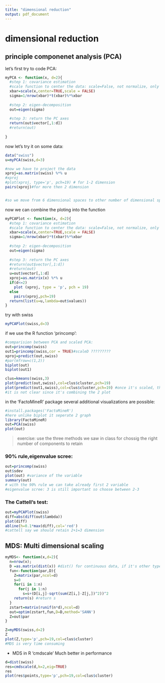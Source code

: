 ---
title: "dimensional reduction"
output: pdf_document
---

# dimensional reduction

## principle componenet analysis (PCA)

let's first try to code PCA:
```{r}
myPCA <- function(x, d=2){
  #step 1: covariance estimation
  #scale function to center the data: scale=False, not normalize, only centered
  xbar=scale(x,center=TRUE,scale = FALSE)
  sigma=1/nrow(xbar)*t(xbar)%*%xbar
  
  #step 2: eigen-decomposition
  out=eigen(sigma)
  
  #step 3: return the PC axes
  return(out$vector[,1:d])
  #return(out)
  
}
```

now let's try it on some data:

```{r}
data("swiss")
u=myPCA(swiss,d=3)

#now we have to project the data
xproj=as.matrix(swiss) %*% u
#xproj
#plot(xproj, type='p', pch=19) # for 1-2 dimension 
pairs(xproj)#for more then 2 dimension 


#so we move from 6 dimensional spaces to other number of dimensional spaces
```

now we can combine the ploting into the function

```{r}
myPCAPlot <- function(x, d=2){
  #step 1: covariance estimation
  #scale function to center the data: scale=False, not normalize, only centered
  xbar=scale(x,center=TRUE,scale = FALSE)
  sigma=1/nrow(xbar)*t(xbar)%*%xbar
  
  #step 2: eigen-decomposition
  out=eigen(sigma)
  
  #step 3: return the PC axes
  #return(out$vector[,1:d])
  #return(out)
  u=out$vector[,1:d]
  xproj=as.matrix(x) %*% u
  if(d<=2)
    plot (xproj, type = 'p', pch = 19)
  else
    pairs(xproj,pch=19)
  return(list(u=u,lambda=out$values))
}
```

try with swiss

```{r}
myPCAPlot(swiss,d=3)
```

if we use the R function 'princomp':
```{r}
#comparision between PCA and scaled PCA:
out=princomp(swiss)
out1=princomp(swiss,cor = TRUE)#scaleD ?????????
xproj=predict(out,swiss)
#par(mfrow=c(1,2))
biplot(out)
biplot(out1)

clus=kmeans(swiss,3)
plot(predict(out,swiss),col=clus$cluster,pch=19) 
plot(predict(out1,swiss),col=clus$cluster,pch=19) #once it's scaled, the cluster is not that obvious
#it is not clear since it's combining the 2 plot
```

in the 'FactoMineR' package several additional visualizations are possible:
```{r}
#install.packages('FactoMineR')
#here unlike biplot it seperate 2 graph
library(FactoMineR)
out=PCA(swiss)
plot(out)
```

>exercise: use the three methods we saw in class for chossig the right number of components to retain

### 90% rule,eigenvalue scree:
```{r}
out=princomp(swiss)
out$sdev
plot(out) #variance of the variable
summary(out)
# with the 90% rule we can take already first 2 variable
#eigenvalue scree: 3 is still important so choose between 2-3
```

### The Cattell's test:

```{r}
out=myPCAPlot(swiss)
diff=abs(diff(out$lambda))
plot(diff)
abline(h=0.1*max(diff),col='red')
#cattell say we should retain 2+1=3 dimension
```

## MDS: Multi dimensional scaling 
```{r}
myMDS<- function(x,d=2){
  n=nrow(x);
  D =as.matrix(dist(x)) #dist() for continuous data, if it's other type, we need to find the apporpriate function to compute the distance
  fun<-function(par,D){
    Z=matrix(par,ncol=d)
    s=0
    for(i in 1:n)
      for(j in 1:n)
        s=s+(D[i,j]-sqrt(sum(Z[i,]-Z[j,])^2))^2
    return(s) #return s
  }
  zstart=matrix(runif(n*d),ncol=d)
  out=optim(zstart,fun,D=D,method='SANN')
  Z=out$par
}

Z=myMDS(swiss,d=2)
Z
plot(Z,type='p',pch=19,col=clus$cluster)
#MDS is very time consuming
```

* MDS in R 'cmdscale'
Much better in performance

```{r}
d=dist(swiss)
res=cmdscale(d,k=2,eig=TRUE)
res
plot(res$points,type='p',pch=19,col=clus$cluster)
```

